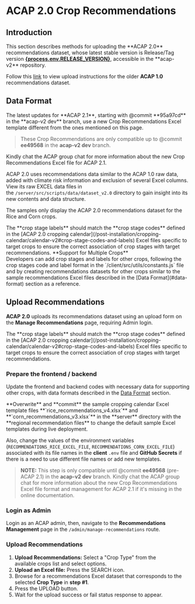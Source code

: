 
# ACAP 2.0 Crop Recommendations

## Introduction

<Callout type="info" emoji="ℹ️">
This section describes methods for uploading the **ACAP 2.0** recommendations dataset, whose latest stable version is Release/Tag version <a href={process.env.RELEASE_PAGE ?? "#"} target="_blank" rel="noreferrer"><b>{process.env.RELEASE_VERSION}</b></a>, accessible in the **acap-v2** repository.

Follow this [link](/post-installation/recommendations/recommendations-v1) to view upload instructions for the older **ACAP 1.0** recommendations dataset.
</Callout>

## Data Format

<Callout type="warning">
The latest updates for **ACAP 2.1**, starting with @commit **95a97cd** in the **acap-v2 dev** branch, use a new Crop Recommendations Excel template different from the ones mentioned on this page.

> These Crop Recommendations are only compatible up to @commit **ee49568** in the **acap-v2 dev** branch.

Kindly chat the ACAP group chat for more information about the new Crop Recommendations Excel file for ACAP 2.1.
</Callout>

ACAP 2.0 uses recommendations data similar to the ACAP 1.0 raw data, added with climate risk information and exclusion of several Excel columns. View its raw EXCEL data files in the `/server/src/scripts/data/dataset_v2.0` directory to gain insight into its new contents and data structure.

The samples only display the ACAP 2.0 recommendations dataset for the Rice and Corn crops.

<FileTree>
  <FileTree.Folder name="server" defaultOpen>
    <FileTree.Folder name="src" defaultOpen>
      <FileTree.Folder name="scripts" defaultOpen>
        <FileTree.Folder name="data" defaultOpen>
          <FileTree.Folder name="dataset_v2" defaultOpen>
            <FileTree.File name="rice_recommendations_v4.xlsx" />
            <FileTree.File name="corn_recommendations_v3.xlsx" />
          </FileTree.Folder>
        </FileTree.Folder>
      </FileTree.Folder>
    </FileTree.Folder>
  </FileTree.Folder>
</FileTree>

<Callout type="warning">
The **crop stage labels** should match the **crop stage codes** defined in the [ACAP 2.0 cropping calendar](/post-installation/cropping-calendar/calendar-v2#crop-stage-codes-and-labels) Excel files specific to target crops to ensure the correct association of crop stages with target recommendations.
</Callout>

<Callout>
**Support for Multiple Crops** <br />
Developers can add crop stages and labels for other crops, following the crop stages code and label format in the `/client/src/utils/constants.js` file and by creating recommendations datasets for other crops similar to the sample recommendations Excel files described in the [Data Format](#data-format) section as a reference.
</Callout>

## Upload Recommendations

**ACAP 2.0** uploads its recommendations dataset using an upload form on the **Manage Recommendations** page, requiring Admin login.

<Callout type="warning">
The **crop stage labels** should match the **crop stage codes** defined in the [ACAP 2.0 cropping calendar](/post-installation/cropping-calendar/calendar-v2#crop-stage-codes-and-labels) Excel files specific to target crops to ensure the correct association of crop stages with target recommendations.
</Callout>

<Steps>

### Prepare the frontend / backend

Update the frontend and backend codes with necessary data for supporting other crops, with data formats described in the [Data Format](#data-format) section.

<Callout type="info" emoji="ℹ️">
**Overwrite** and **commit** the sample cropping calendar Excel template files **`rice_recommendations_v4.xlsx`** and **`corn_recommendations_v3.xlsx`** in the **server** directory with the **regional recommendation files** to change the default sample Excel templates during live deployment.

Also, change the values of the environment variables (`RECOMMENDATIONS_RICE_EXCEL_FILE`, `RECOMMENDATIONS_CORN_EXCEL_FILE`) associated with its file names in the **client** `.env` file and **GitHub Secrets** if there is a need to use different file names or add new templates.

> **NOTE:** This step is only compatible until @commit **ee49568** (pre-ACAP 2.1) in the **acap-v2 dev** branch. Kindly chat the ACAP group chat for more information about the new Crop Recommendations Excel file format and management for ACAP 2.1 if it's missing in the online documentation.
</Callout>

### Login as Admin

Login as an ACAP admin, then, navigate to the **Recommendations Management** page in the `/admin/manage-recommendations` route.

### Upload Recommendations

1. **Upload Recommendations:** Select a "Crop Type" from the available crops list and select options.
2. **Upload an Excel file:** Press the SEARCH icon.
3. Browse for a recommendations Excel dataset that corresponds to the selected **Crop Type** in **step #1**.
4. Press the UPLOAD button.
5. Wait for the upload success or fail status response to appear.

</Steps>